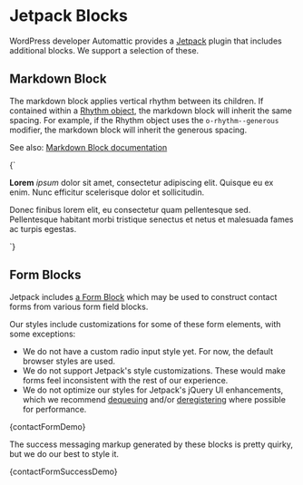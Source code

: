 
<Meta title="Vendor/WordPress/Jetpack Blocks" />

# Jetpack Blocks

WordPress developer Automattic provides a [Jetpack](https://jetpack.com/) plugin that includes additional blocks. We support a selection of these.

## Markdown Block

The markdown block applies vertical rhythm between its children. If contained within a [Rhythm object](/docs/objects-rhythm--default-story), the markdown block will inherit the same spacing. For example, if the Rhythm object uses the `o-rhythm--generous` modifier, the markdown block will inherit the generous spacing.

See also: [Markdown Block documentation](https://jetpack.com/support/markdown/)

<Canvas>
  <Story name="Markdown">
    {`<div class="wp-block-jetpack-markdown">
      <p>
        <b>Lorem</b> <i>ipsum</i> dolor sit amet, consectetur adipiscing elit. Quisque eu ex
        enim. Nunc efficitur scelerisque dolor et sollicitudin.
      </p>
      <p>
        Donec finibus lorem elit, eu consectetur quam pellentesque sed.
        Pellentesque habitant morbi tristique senectus et netus et malesuada
        fames ac turpis egestas.
      </p>
    </div>`}
  </Story>
</Canvas>

## Form Blocks

Jetpack includes [a Form Block](https://jetpack.com/support/jetpack-blocks/contact-form/) which may be used to construct contact forms from various form field blocks.

Our styles include customizations for some of these form elements, with some exceptions:

- We do not have a custom radio input style yet. For now, the default browser styles are used.
- We do not support Jetpack's style customizations. These would make forms feel inconsistent with the rest of our experience.
- We do not optimize our styles for Jetpack's jQuery UI enhancements, which we recommend [dequeuing](http://developer.wordpress.org/reference/functions/wp_dequeue_script/) and/or [deregistering](http://developer.wordpress.org/reference/functions/wp_deregister_script/) where possible for performance.

<Canvas>
  <Story name="Contact Form" parameters={{ layout: 'fullscreen' }}>
    {contactFormDemo}
  </Story>
</Canvas>

The success messaging markup generated by these blocks is pretty quirky, but we do our best to style it.

<Canvas>
  <Story name="Contact Form Success" parameters={{ layout: 'fullscreen' }}>
    {contactFormSuccessDemo}
  </Story>
</Canvas>
